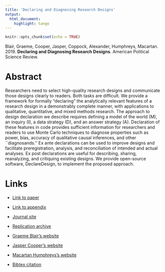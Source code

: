 ```yaml
---
title: 'Declaring and Diagnosing Research Designs'
output:
  html_document:
    highlight: tango
---
```


```r
knitr::opts_chunk$set(echo = TRUE)
```

Blair, Graeme, Cooper, Jasper, Coppock, Alexander, Humphreys, Macartan. 2019. <b>Declaring and Diagnosing Research Designs</b>. American Political Science Review.

# Abstract
Researchers need to select high-quality research designs and communicate those designs clearly to readers. Both tasks are difficult. We provide a framework for formally "declaring" the analytically relevant features of a research design in a demonstrably complete manner, with applications to qualitative, quantitative, and mixed methods research. The approach to design declaration we describe requires defining a model of the world (M), an inquiry (I), a data strategy (D), and an answer strategy (A). Declaration of these features in code provides sufficient information for researchers and readers to use Monte Carlo techniques to diagnose properties such as power, bias, accuracy of qualitative causal inferences, and other ``diagnosands.'' Ex ante declarations can be used to improve designs and facilitate preregistration, analysis, and reconciliation of intended and actual analyses. Ex post declarations are useful for describing, sharing, reanalyzing, and critiquing existing designs. We provide open-source software, DeclareDesign, to implement the proposed approach.

# Links
 - <a href='blair_cooper_coppock_humphreys_2019.pdf' target='_blank'>Link to paper</a>
 - <a href='blair_cooper_coppock_humphreys_2019_appendix.pdf'target='_blank'>Link to appendix</a>
 - <a href='https://doi.org/10.1017/S0003055419000194'target='_blank'>Journal site</a>
 - <a href='https://doi.org/10.7910/DVN/XYT1VB'target='_blank'>Replication archive</a>

 - <a href= 'https://graemeblair.com' target='_blank'>Graeme Blair's website</a>
 - <a href= 'http://jasper-cooper.com' target='_blank'>Jasper Cooper's website</a>
 - <a href= 'http://macartan.nyc' target='_blank'>Macartan Humphreys's website</a>
 - <a href='blair_cooper_coppock_humphreys_2019.bib'target='_blank'>Bibtex citation</a>

